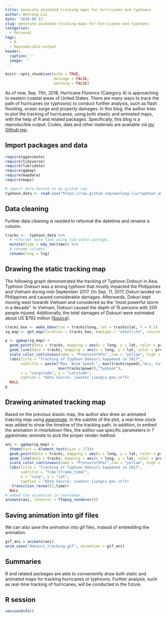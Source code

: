 ```yaml
---
title: Generate animated tracking maps for hurricanes and typhoons
author: Wenlong Liu
date: '2018-09-11'
slug: generate-animated-tracking-maps-for-hurricanes-and-typhoons
categories:
  - Personal
tags:
  - R
  - Reproducible-output
header:
  caption: ''
  image: ''
---
```


```r
knitr::opts_chunk$set(echo = TRUE,
                      message = FALSE,
                      warning = FALSE)
```

As of now, Sep. 11th, 2018, Hurricane Florence (Category 4) is approaching to eastern coastal areas of United States.  There are many ways to track the path of hurricanes (or typhoons) to conduct further analysis, such as flash flooding, ocean surge and property damages.  In this blog, the author tries to plot the tracking of hurricanes, using both stastic and animated maps, with the help of R and related packages.  Specifically, this blog is a reproducible output.  Codes, data and other materials are available via [my Github rep](https://github.com/wenlong-liu/wenlong-website/blob/master/content/post/2018-09-11-generate-animated-tracking-maps-for-hurricanes-and-typhoons.Rmd).

## Import packages and data

```r
require(gganimate)
require(tidyverse)
require(lubridate)
require(ggmap)
require(mapdata)
require(maps)

# import data hosted in my github rep. 
typhoon_data <- read.csv("https://raw.github.com/wenlong-liu/typhoon_animation/master/Data/typhoon_doksuri.csv")
```

## Data cleaning

Further data cleaning is needed to reformat the datetime and rename a column. 

```r
tracks <-  typhoon_data %>% 
  # reforamt date time using lubridate package. 
  mutate(time = mdy_hm(time)) %>% 
  # rename columns.
  rename(long = lng) 
```

## Drawing the static tracking map

The following graph demonstrated the tracking of Typhoon Doksuri in Asia. Typhoon Doksuri was a strong typhoon that mostly impacted the Philippines and Vietnam during mid-September 2017.  On Sep. 11, 2017, Dokuri landed on Philippines and caused considerable damages.  Afterwards, Dokuri kept moving west towards Vietnam and considered as the "most powerful storm in a decade".   In Vietnam, Doksuri caused the depth of 15 persons with 200 people injured. Additionally, the total damages of Doksuri were estimated about US $792 million ([Source](https://en.wikipedia.org/wiki/Typhoon_Doksuri_(2017))).

```r
tracks_box <- make_bbox(lon = tracks$long, lat = tracks$lat, f = 0.5)
sq_map <- get_map(location = tracks_box, maptype = "satellite", source = "google", zoom = 5)

p <- ggmap(sq_map) + 
  geom_point(data = tracks, mapping = aes(x = long, y = lat, color = pressure)) +
  geom_line(data = tracks, mapping = aes(x = long, y = lat, color = pressure)) +
  scale_color_continuous(name = "Pressure(hPa)",low = "yellow", high = "red")+
  labs(title = "Tracking of Typhoon Doksuri happened in 2017",
       subtitle = paste("Max. Wind Speed:", max(tracks$speed),"m/s, Cat.", 
                        max(tracks$power),"Typhoon"),
       x = "Longitude", y = "Latitude", 
       caption = "Data Source: jswater.jiangsu.gov.cn")+
  NULL
p
```

## Drawing animated tracking map

Based on the previous stastic map, the author also drew an animated trakcing map using *[gganimate](https://github.com/thomasp85/gganimate)*.  In the subtitle of the plot, a real-time clock was added to show the timeline of the tracking path.  In addition, to embed the animation in *rmarkdown* files, the author use specific parameters in *?gganimate::animate* to pick the proper render method.  

```r
ani <- ggmap(sq_map) + 
  theme(text = element_text(size = 17))+
  geom_point(data = tracks, mapping = aes(x = long, y = lat, color = pressure)) +
  geom_line(data = tracks, mapping = aes(x = long, y = lat, color = pressure), size = 2) +
  scale_color_continuous(name = "Pressure(hPa)",low = "yellow", high = "red")+
  labs(title = "Tracking of Typhoon Doksuri happened in 2017",
       subtitle = "Time:{frame_time}",
       x = "Long", y = "Lat", 
       caption = "Data Source: jswater.jiangsu.gov.cn")+
   transition_reveal(1,time)+
  NULL
# embed the animation in rmarkdown. 
animate(ani, renderer = ffmpeg_renderer())
```

## Saving animation into gif files

We can also save the animation into gif files, instead of embedding the animation.  

```r
gif_ani = animate(ani)
anim_save("doksuri_tracking.gif", animation = gif_ani)
```

## Summaries

R and related packages are able to conveniently draw both static and animated maps for tracking hurricanes or typhoons.  Further analysis, such as real-time tracking of hurricanes, will be conducted in the future.   

## R session

```r
sessionInfo()
```

